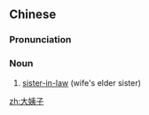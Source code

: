 ==Chinese==
{{zh-forms}}

===Pronunciation===
{{zh-pron
|m=dàyízi
|c=daai6 ji4 zi2
|cat=n
}}

===Noun===
{{zh-noun}}

# [[sister-in-law]] (wife's elder sister)

[[zh:大姨子]]